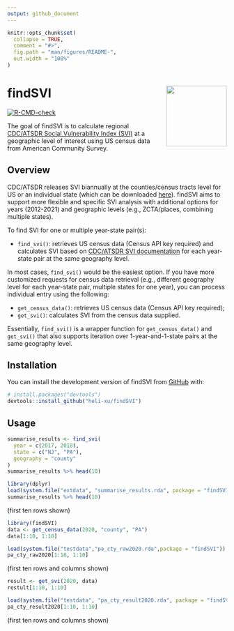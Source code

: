 ```yaml
---
output: github_document
---
```


<!-- README.md is generated from README.Rmd. Please edit that file -->

```r
knitr::opts_chunk$set(
  collapse = TRUE,
  comment = "#>",
  fig.path = "man/figures/README-",
  out.width = "100%"
)
```

# findSVI <a href="https://heli-xu.github.io/findSVI/"><img src="man/figures/logo.png" align="right" height="139"/></a>

<!-- badges: start -->

[![R-CMD-check](https://github.com/heli-xu/findSVI/actions/workflows/R-CMD-check.yaml/badge.svg)](https://github.com/heli-xu/findSVI/actions/workflows/R-CMD-check.yaml)

<!-- badges: end -->

The goal of findSVI is to calculate regional [CDC/ATSDR Social Vulnerability Index (SVI)](https://www.atsdr.cdc.gov/placeandhealth/svi/index.html) at a geographic level of interest using US census data from American Community Survey.

## Overview

CDC/ATSDR releases SVI biannually at the counties/census tracts level for US or an individual state (which can be downloaded [here](https://www.atsdr.cdc.gov/placeandhealth/svi/data_documentation_download.html)). findSVI aims to support more flexible and specific SVI analysis with additional options for years (2012-2021) and geographic levels (e.g., ZCTA/places, combining multiple states).

To find SVI for one or multiple year-state pair(s):

-   `find_svi()`: retrieves US census data (Census API key required) and calculates SVI based on [CDC/ATSDR SVI documentation](https://www.atsdr.cdc.gov/placeandhealth/svi/data_documentation_download.html) for each year-state pair at the same geography level.

In most cases, `find_svi()` would be the easiest option. If you have more customized requests for census data retrieval (e.g., different geography level for each year-state pair, multiple states for one year), you can process individual entry using the following:

-   `get_census_data()`: retrieves US census data (Census API key required);
-   `get_svi()`: calculates SVI from the census data supplied.

Essentially, `find_svi()` is a wrapper function for `get_census_data()` and `get_svi()` that also supports iteration over 1-year-and-1-state pairs at the same geography level.

## Installation

You can install the development version of findSVI from [GitHub](https://github.com/) with:

``` r
# install.packages("devtools")
devtools::install_github("heli-xu/findSVI")
```

## Usage

```r
summarise_results <- find_svi(
  year = c(2017, 2018),
  state = c("NJ", "PA"),
  geography = "county"
)
summarise_results %>% head(10)
```

```r
library(dplyr)
load(system.file("extdata", "summarise_results.rda", package = "findSVI"))
summarise_results %>% head(10)
```

(first ten rows shown)

```r
library(findSVI)
data <- get_census_data(2020, "county", "PA")
data[1:10, 1:10]
```

```r
load(system.file("testdata","pa_cty_raw2020.rda",package = "findSVI"))
pa_cty_raw2020[1:10, 1:10]
```

(first ten rows and columns shown)

```r
result <- get_svi(2020, data)
restult[1:10, 1:10]
```

```r
load(system.file("testdata", "pa_cty_result2020.rda", package = "findSVI"))
pa_cty_result2020[1:10, 1:10]
```

(first ten rows and columns shown)
